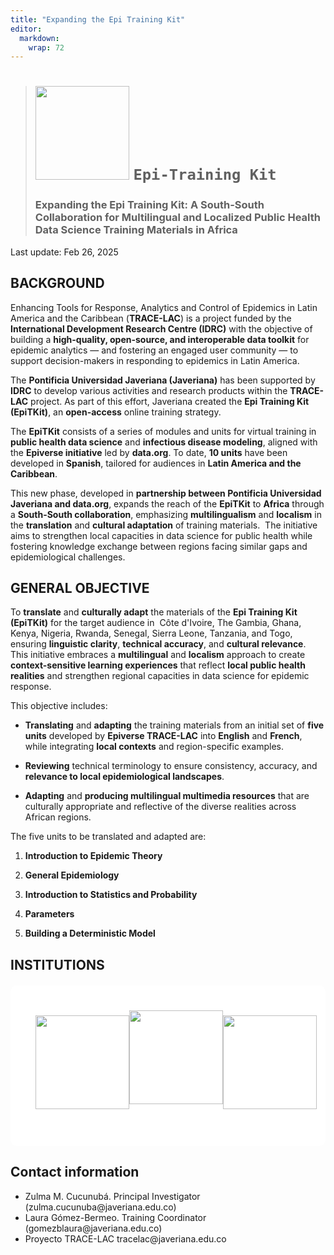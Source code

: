 ```yaml
---
title: "Expanding the Epi Training Kit"
editor: 
  markdown: 
    wrap: 72
---
```


> # ![](./img/LogoEpiTKit.jpg){width="150"} `Epi-Training Kit`
>
> ### Expanding the Epi Training Kit: A South-South Collaboration for Multilingual and Localized Public Health Data Science Training Materials in Africa

Last update: Feb 26, 2025

## **BACKGROUND**

Enhancing Tools for Response, Analytics and Control of Epidemics in Latin America and the Caribbean (**TRACE-LAC**) is a project funded by the **International Development Research Centre (IDRC)** with the objective of building a **high-quality, open-source, and interoperable data toolkit** for epidemic analytics --- and fostering an engaged user community --- to support decision-makers in responding to epidemics in Latin America.

The **Pontificia Universidad Javeriana (Javeriana)** has been supported by **IDRC** to develop various activities and research products within the **TRACE-LAC** project. As part of this effort, Javeriana created the **Epi Training Kit (EpiTKit)**, an **open-access** online training strategy.

The **EpiTKit** consists of a series of modules and units for virtual training in **public health data science** and **infectious disease modeling**, aligned with the **Epiverse initiative** led by **data.org**. To date, **10 units** have been developed in **Spanish**, tailored for audiences in **Latin America and the Caribbean**.

This new phase, developed in **partnership between Pontificia Universidad Javeriana and data.org**, expands the reach of the **EpiTKit** to **Africa** through a **South-South collaboration**, emphasizing **multilingualism** and **localism** in the **translation** and **cultural adaptation** of training materials.  The initiative aims to strengthen local capacities in data science for public health while fostering knowledge exchange between regions facing similar gaps and epidemiological challenges.

## **GENERAL OBJECTIVE**

To **translate** and **culturally adapt** the materials of the **Epi Training Kit (EpiTKit)** for the target audience in  Côte d\'Ivoire, The Gambia, Ghana, Kenya, Nigeria, Rwanda, Senegal, Sierra Leone, Tanzania, and Togo, ensuring **linguistic clarity**, **technical accuracy**, and **cultural relevance**. This initiative embraces a **multilingual** and **localism** approach to create **context-sensitive learning experiences** that reflect **local public health realities** and strengthen regional capacities in data science for epidemic response.

This objective includes:

-   **Translating** and **adapting** the training materials from an initial set of **five units** developed by **Epiverse TRACE-LAC** into **English** and **French**, while integrating **local contexts** and region-specific examples.

-   **Reviewing** technical terminology to ensure consistency, accuracy, and **relevance to local epidemiological landscapes**.

-   **Adapting** and **producing multilingual multimedia resources** that are culturally appropriate and reflective of the diverse realities across African regions.

The five units to be translated and adapted are:

1.  **Introduction to Epidemic Theory**

2.  **General Epidemiology**

3.  **Introduction to Statistics and Probability**

4.  **Parameters**

5.  **Building a Deterministic Model**

## **INSTITUTIONS**

<style>
.partners-container {
  display: flex;
  justify-content: space-around;
  align-items: center;
  margin: 20px 0;
  background-color: #ffffff;
  padding: 40px;
  border-radius: 10px;
}

.partner {
  display: flex;
  flex-direction: column;
  align-items: center;
  text-align: center;
  color: white;
}

.partner img {
  max-height: 150px;
  margin-bottom: 10px;
}

.partner p {
  margin: 0;
}
</style>

<div class="partners-container">
  <div class="partner">
  ![](img/data.org.png){height=150}
  </div>
  <div class="partner">
  ![](img/MRC.png){height=150}    
  </div>
<div class="partner">
  ![](img/javeriana.png){height=150}
  </div>
</div>


## **Contact information**

-   Zulma M. Cucunubá. Principal Investigator 
    (zulma.cucunuba\@javeriana.edu.co)
-   Laura Gómez-Bermeo. Training Coordinator
    (gomezblaura\@javeriana.edu.co)
-   Proyecto TRACE-LAC tracelac\@javeriana.edu.co

